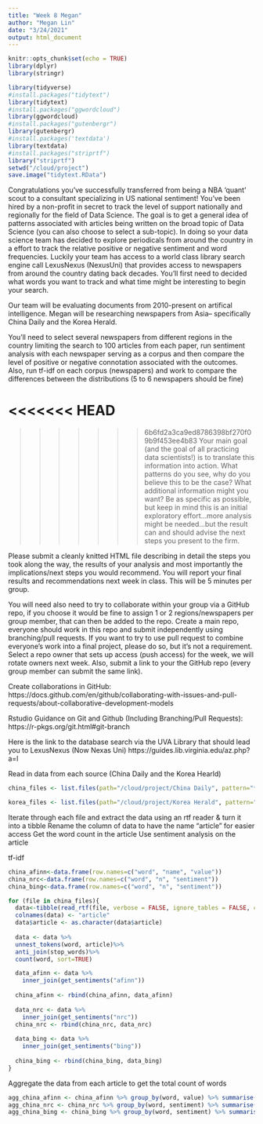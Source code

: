 ```yaml
---
title: "Week 8 Megan"
author: "Megan Lin"
date: "3/24/2021"
output: html_document
---
```


```r
knitr::opts_chunk$set(echo = TRUE)
library(dplyr)
library(stringr)

library(tidyverse)
#install.packages("tidytext")
library(tidytext)
#install.packages("ggwordcloud")
library(ggwordcloud)
#install.packages("gutenbergr") 
library(gutenbergr)
#install.packages('textdata')
library(textdata)
#install.packages("striprtf")
library("striprtf")
setwd("/cloud/project")
save.image("tidytext.RData")
```

Congratulations you've successfully transferred from being a NBA 'quant' scout to a consultant specializing in US national sentiment! You've been hired by a non-profit in secret to track the level of support nationally and regionally for the field of Data Science. The goal is to get a general idea of patterns associated with articles being written on the broad topic of Data Science (you can also choose to select a sub-topic). In doing so your data science team has decided to explore periodicals from around the country in a effort to track the relative positive or negative sentiment and word frequencies. Luckily your team has access to a world class library search engine call LexusNexus (NexusUni) that provides access to newspapers from around the country dating back decades. You'll first need to decided what words you want to track and what time might be interesting to begin your search. 

Our team will be evaluating documents from 2010-present on artifical intelligence. Megan will be researching newspapers from Asia-- specifically China Daily and the Korea Herald.

You'll need to select several newspapers from different regions in the country limiting the search to 100 articles from each paper, run sentiment analysis with each newspaper serving as a corpus and then compare the level of positive or negative connotation associated with the outcomes. Also, run tf-idf on each corpus (newspapers) and work to compare the differences between the distributions (5 to 6 newspapers should be fine)


<<<<<<< HEAD
=======


>>>>>>> 6b6fd2a3ca9ed8786398bf270f09b9f453ee4b83
Your main goal (and the goal of all practicing data scientists!) is to translate this information into action. What patterns do you see, why do you believe this to be the case? What additional information might you want? Be as specific as possible, but keep in mind this is an initial exploratory effort...more analysis might be needed...but the result can and should advise the next steps you present to the firm. 


Please submit a cleanly knitted HTML file describing in detail the steps you took along the way, the results of your analysis and most importantly the implications/next steps you would recommend.  You will report your final results and recommendations next week in class. This will be 5 minutes per group. 

You will need also need to try to collaborate within your group via a GitHub repo, if you choose it would be fine to assign 1 or 2 regions/newspapers per group member, that can then be added to the repo. Create a main repo, everyone should work in this repo and submit independently using branching/pull requests. If you want to try to use pull request to combine everyone's work into a final project, please do so, but it's not a requirement. Select a repo owner that sets up access (push access) for the week, we will rotate owners next week. Also, submit a link to your the GitHub repo (every group member can submit the same link). 

Create collaborations in GitHub: https://docs.github.com/en/github/collaborating-with-issues-and-pull-requests/about-collaborative-development-models

Rstudio Guidance on Git and Github (Including Branching/Pull Requests): https://r-pkgs.org/git.html#git-branch


Here is the link to the database search via the UVA Library that should lead you to LexusNexus (Now Nexas Uni)
https://guides.lib.virginia.edu/az.php?a=l

Read in data from each source (China Daily and the Korea Hearld)
```r
china_files <- list.files(path="/cloud/project/China Daily", pattern="*rtf", full.names=TRUE, recursive=FALSE)

korea_files <- list.files(path="/cloud/project/Korea Herald", pattern="*rtf", full.names=TRUE, recursive=FALSE)
```

Iterate through each file and extract the data using an rtf reader & turn it into a tibble
Rename the column of data to have the name "article" for easier access
Get the word count in the article
Use sentiment analysis on the article

tf-idf
```r

china_afinn<-data.frame(row.names=c("word", "name", "value"))
china_nrc<-data.frame(row.names=c("word", "n", "sentiment"))
china_bing<-data.frame(row.names=c("word", "n", "sentiment"))

for (file in china_files){
  data<-tibble(read_rtf(file, verbose = FALSE, ignore_tables = FALSE, check_file = TRUE))
  colnames(data) <- "article"
  data$article <- as.character(data$article)
  
  data <- data %>%
  unnest_tokens(word, article)%>%
  anti_join(stop_words)%>% 
  count(word, sort=TRUE)

  data_afinn <- data %>%
    inner_join(get_sentiments("afinn"))
  
  china_afinn <- rbind(china_afinn, data_afinn)
  
  data_nrc <- data %>%
    inner_join(get_sentiments("nrc"))
  china_nrc <- rbind(china_nrc, data_nrc)
  
  data_bing <- data %>%
    inner_join(get_sentiments("bing"))
  
  china_bing <- rbind(china_bing, data_bing)
}

```

Aggregate the data from each article to get the total count of words
```r
agg_china_afinn <- china_afinn %>% group_by(word, value) %>% summarise(TotalCount = sum(n))
agg_china_nrc <- china_nrc %>% group_by(word, sentiment) %>% summarise(TotalCount = sum(n))
agg_china_bing <- china_bing %>% group_by(word, sentiment) %>% summarise(TotalCount = sum(n))
```